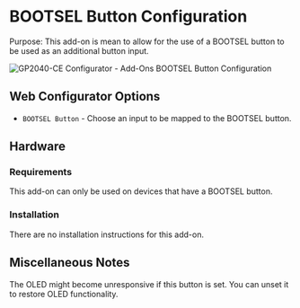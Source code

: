 # BOOTSEL Button Configuration

Purpose: This add-on is mean to allow for the use of a BOOTSEL button to be used as an additional button input.

![GP2040-CE Configurator - Add-Ons BOOTSEL Button Configuration](../assets/images/gpc-add-ons-bootsel-button.png)

## Web Configurator Options

- `BOOTSEL Button` - Choose an input to be mapped to the BOOTSEL button.

## Hardware

### Requirements

This add-on can only be used on devices that have a BOOTSEL button.

### Installation

There are no installation instructions for this add-on.

## Miscellaneous Notes

The OLED might become unresponsive if this button is set. You can unset it to restore OLED functionality.

